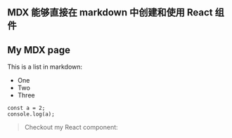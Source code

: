 
## MDX 能够直接在 markdown 中创建和使用 React 组件

## My MDX page

This is a list in markdown:

- One
- Two
- Three

```
const a = 2;
console.log(a);
```

> Checkout my React component:

<HelloWorld />
